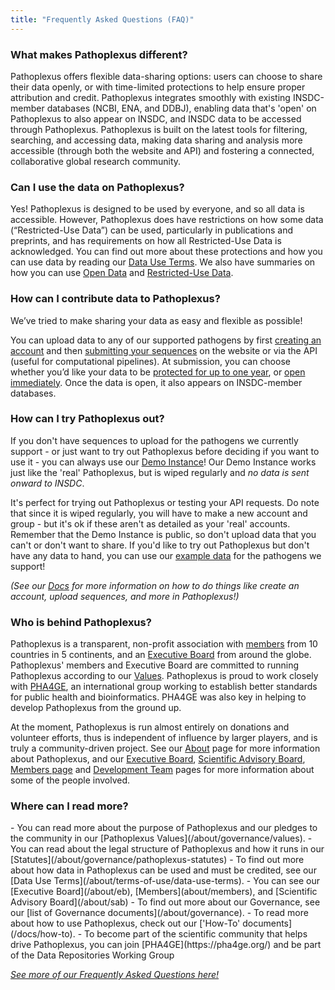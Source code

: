 ---
title: "Frequently Asked Questions (FAQ)"
---
<div class="faqWrapper">

### What makes Pathoplexus different?
Pathoplexus offers flexible data-sharing options: users can choose to share their data openly, or with time-limited protections to help ensure proper attribution and credit. 
Pathoplexus integrates smoothly with existing INSDC-member databases (NCBI, ENA, and DDBJ), enabling data that's 'open' on Pathoplexus to also appear on INSDC, and INSDC data to be accessed through Pathoplexus.
Pathoplexus is built on the latest tools for filtering, searching, and accessing data, making data sharing and analysis more accessible (through both the website and API) and fostering a connected, collaborative global research community.

### Can I use the data on Pathoplexus?
Yes! Pathoplexus is designed to be used by everyone, and so all data is accessible. 
However, Pathoplexus does have restrictions on how some data (“Restricted-Use Data”) can be used, particularly in publications and preprints, and has requirements on how all Restricted-Use Data is acknowledged. 
You can find out more about these protections and how you can use data by reading our [Data Use Terms](/about/terms-of-use/data-use-terms). We also have summaries on how you can use [Open Data](/about/terms-of-use/open-data) and [Restricted-Use Data](/about/terms-of-use/restricted-data).

### How can I contribute data to Pathoplexus?
We’ve tried to make sharing your data as easy and flexible as possible! 

You can upload data to any of our supported pathogens by first [creating an account](/docs/how-to/create-account) and then [submitting your sequences](/docs/how-to/upload-sequences) on the website or via the API (useful for computational pipelines).
At submission, you can choose whether you’d like your data to be [protected for up to one year](/about/terms-of-use/restricted-data), or [open immediately](/about/terms-of-use/open-data).
Once the data is open, it also appears on INSDC-member databases.

### How can I try Pathoplexus out?
If you don't have sequences to upload for the pathogens we currently support - or just want to try out Pathoplexus before deciding if you want to use it - you
can always use our [Demo Instance](https://demo.pathoplexus.org/)! Our Demo Instance works just like the 'real' Pathoplexus, but is wiped regularly and _no data is sent onward to INSDC_.

It's perfect for trying out Pathoplexus or testing your API requests. Do note that since it is wiped regularly, you will have to make a new account and group - but it's ok if these aren't as detailed
as your 'real' accounts. Remember that the Demo Instance is public, so don't upload data that you can't or don't want to share. If you'd like to try out Pathoplexus but don't have any data to hand, you can use our 
[example data](https://pathoplexus.github.io/example_data/) for the pathogens we support!

_(See our [Docs](/docs) for more information on how to do things like create an account, upload sequences, and more in Pathoplexus!)_

### Who is behind Pathoplexus?
Pathoplexus is a transparent, non-profit association with [members](/about/members) from 10 countries in 5 continents, and an [Executive Board](/about/eb) from around the globe.
Pathoplexus' members and Executive Board are committed to running Pathoplexus according to our [Values](/about/governance/values).
Pathoplexus is proud to work closely with [PHA4GE](https://pha4ge.org/), an international group working to establish better standards for public health and bioinformatics.
PHA4GE was also key in helping to develop Pathoplexus from the ground up.

At the moment, Pathoplexus is run almost entirely on donations and volunteer efforts, thus is independent of influence by larger players, and is truly a community-driven project. 
See our [About](/about) page for more information about Pathoplexus, and our [Executive Board](/about/eb), [Scientific Advisory Board](/about/sab), [Members page](about/members) and [Development Team](/about/development-team) pages for more information
about some of the people involved.

### Where can I read more?

<div class="indent">
- You can read more about the purpose of Pathoplexus and our pledges to the community in our [Pathoplexus Values](/about/governance/values).
- You can read about the legal structure of Pathoplexus and how it runs in our [Statutes](/about/governance/pathoplexus-statutes)
- To find out more about how data in Pathoplexus can be used and must be credited, see our [Data Use Terms](/about/terms-of-use/data-use-terms).
- You can see our [Executive Board](/about/eb), [Members](about/members), and [Scientific Advisory Board](/about/sab)
- To find out more about our Governance, see our [list of Governance documents](/about/governance).
- To read more about how to use Pathoplexus, check out our ['How-To' documents](/docs/how-to).
- To become part of the scientific community that helps drive Pathoplexus, you can join [PHA4GE](https://pha4ge.org/) and be part of the Data Repositories Working Group
</div>

[_See more of our Frequently Asked Questions here!_](/about/faq)


</div>
